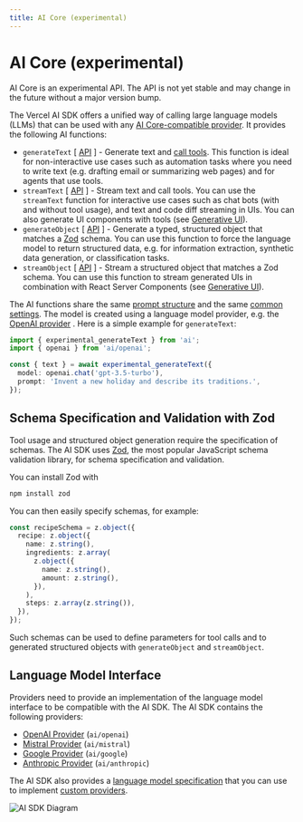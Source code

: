 ```yaml
---
title: AI Core (experimental)
---
```



# AI Core (experimental)

<Callout>
  AI Core is an experimental API. The API is not yet stable and may change in
  the future without a major version bump.
</Callout>

The Vercel AI SDK offers a unified way of calling large language models (LLMs) that can be used with any [AI Core-compatible provider](/docs/ai-core#language-model-interface).
It provides the following AI functions:

- `generateText` [ [API](/docs/ai-core/generate-text) ] - Generate text and [call tools](/docs/ai-core/tools).
  This function is ideal for non-interactive use cases such as automation tasks where you need to write text (e.g. drafting email or summarizing web pages) and for agents that use tools.
- `streamText` [ [API](/docs/ai-core/stream-text) ] - Stream text and call tools.
  You can use the `streamText` function for interactive use cases such as chat bots (with and without tool usage), and text and code diff streaming in UIs. You can also generate UI components with tools (see [Generative UI](/docs/concepts/ai-rsc)).
- `generateObject` [ [API](/docs/ai-core/generate-object) ] - Generate a typed, structured object that matches a [Zod](https://zod.dev/) schema.
  You can use this function to force the language model to return structured data, e.g. for information extraction, synthetic data generation, or classification tasks.
- `streamObject` [ [API](/docs/ai-core/stream-object) ] - Stream a structured object that matches a Zod schema.
  You can use this function to stream generated UIs in combination with React Server Components (see [Generative UI](/docs/concepts/ai-rsc)).

The AI functions share the same [prompt structure](/docs/ai-core/prompt) and the same [common settings](/docs/ai-core/settings).
The model is created using a language model provider, e.g. the [OpenAI provider](/docs/ai-core/openai) .
Here is a simple example for `generateText`:

```ts
import { experimental_generateText } from 'ai';
import { openai } from 'ai/openai';

const { text } = await experimental_generateText({
  model: openai.chat('gpt-3.5-turbo'),
  prompt: 'Invent a new holiday and describe its traditions.',
});
```

## Schema Specification and Validation with Zod

Tool usage and structured object generation require the specification of schemas.
The AI SDK uses [Zod](https://zod.dev/), the most popular JavaScript schema validation library, for schema specification and validation.

You can install Zod with

```sh
npm install zod
```

You can then easily specify schemas, for example:

```ts
const recipeSchema = z.object({
  recipe: z.object({
    name: z.string(),
    ingredients: z.array(
      z.object({
        name: z.string(),
        amount: z.string(),
      }),
    ),
    steps: z.array(z.string()),
  }),
});
```

Such schemas can be used to define parameters for tool calls and to generated structured objects with `generateObject` and `streamObject`.

## Language Model Interface

Providers need to provide an implementation of the language model interface to be compatible with the AI SDK.
The AI SDK contains the following providers:

- [OpenAI Provider](/docs/ai-core/openai) (`ai/openai`)
- [Mistral Provider](/docs/ai-core/mistral) (`ai/mistral`)
- [Google Provider](/docs/ai-core/google) (`ai/google`)
- [Anthropic Provider](/docs/ai-core/anthropic) (`ai/anthropic`)

The AI SDK also provides a [language model specification](https://github.com/vercel/ai/tree/main/packages/core/spec/language-model/v1) that you can use to implement [custom providers](/docs/ai-core/custom-provider).

![AI SDK Diagram](/images/ai-sdk-diagram.png)

